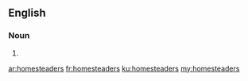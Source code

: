 ==English==

===Noun===
{{head|en}}

# {{plural of|homesteader}}

[[ar:homesteaders]]
[[fr:homesteaders]]
[[ku:homesteaders]]
[[my:homesteaders]]